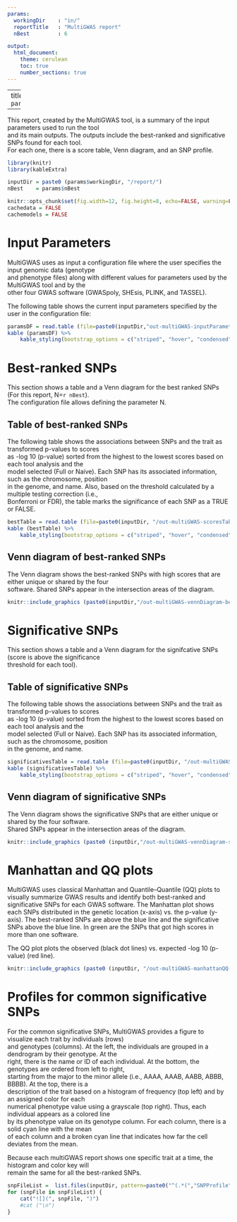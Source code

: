 ---
params:
  workingDir    : "in/"
  reportTitle   : "MultiGWAS report"
  nBest         : 6

output: 
  html_document: 
    theme: cerulean 
    toc: true
    number_sections: true
---

---
title  : `r params$reportTitle`

---

This report, created by the MultiGWAS tool, is a summary of the input parameters used to run the tool  
and its main outputs. The outputs include the best-ranked and significative SNPs found for each tool.  
For each one, there is a score table, Venn diagram, and an SNP profile.  
 
```{r includeKnit, include=FALSE,echo=FALSE}
library(knitr)
library(kableExtra)
```

```{r  echo=FALSE, message=FALSE}
inputDir = paste0 (params$workingDir, "/report/")
nBest    = params$nBest
```

```{r setKnitOptions, include=FALSE}
knitr::opts_chunk$set(fig.width=12, fig.height=8, echo=FALSE, warning=FALSE, message=FALSE)
cachedata = FALSE
cachemodels = FALSE
```

# Input Parameters

MultiGWAS uses as input a configuration file where the user specifies the input genomic data (genotype  
and phenotype files) along with different values for parameters used by the MultiGWAS tool and by the  
other four GWAS software (GWASpoly, SHEsis, PLINK, and TASSEL).  

The following table shows the current input parameters specified by the user in the configuration file:  

```{r printTableInputParameters }
paramsDF = read.table (file=paste0(inputDir,"out-multiGWAS-inputParameters.tbl"), header=T, sep="\t")
kable (paramsDF) %>%
 	kable_styling(bootstrap_options = c("striped", "hover", "condensed", font_size=5))
```

# Best-ranked SNPs
This section shows a table and a Venn diagram for the best ranked SNPs (For this report, N=`r nBest`).  
The configuration file allows defining the parameter N.  

## Table of best-ranked SNPs
The following table shows the associations between SNPs and the trait as transformed p-values to scores  
as -log 10 (p-value) sorted from the highest to the lowest scores based on each tool analysis and the   
model selected (Full or Naive). Each SNP has its associated information, such as the chromosome, position  
in the genome, and name. Also, based on the threshold calculated by a multiple testing correction (i.e.,  
Bonferroni or FDR), the table marks the significance of each SNP as a TRUE or FALSE.  


```{r printTableBest,  echo=FALSE, message=FALSE}
bestTable = read.table (file=paste0(inputDir, "/out-multiGWAS-scoresTable-best.scores"), header=T, sep="\t")
kable (bestTable) %>%
 	kable_styling(bootstrap_options = c("striped", "hover", "condensed", font_size=5))
```

## Venn diagram of best-ranked SNPs

The Venn diagram shows the best-ranked SNPs with high scores that are either unique or shared by the four  
software. Shared SNPs appear in the intersection areas of the diagram.  

```{r vennDiagramBest, fig.align = "center", echo=FALSE, message=FALSE, fig.width=5, fig.height=5, fig.fullwidth=TRUE}
knitr::include_graphics (paste0(inputDir,"/out-multiGWAS-vennDiagram-best.png"))
```


# Significative SNPs
This section shows a table and a Venn diagram for the signifcative SNPs (score is above the significance  
threshold for each tool).  


## Table of significative SNPs

The following table shows the associations between SNPs and the trait as transformed p-values to scores  
as -log 10 (p-value) sorted from the highest to the lowest scores based on each tool analysis and the  
model selected (Full or Naive). Each SNP has its associated information, such as the chromosome, position  
in the genome, and name.  

```{r  echo=FALSE, message=FALSE}
significativesTable = read.table (file=paste0(inputDir, "/out-multiGWAS-scoresTable-significatives.scores"), header=T, sep="\t")
kable (significativesTable) %>%
 	kable_styling(bootstrap_options = c("striped", "hover", "condensed", font_size=5))
```


## Venn diagram of significative SNPs

The Venn diagram shows the significative SNPs that are either unique or shared by the four software.  
Shared SNPs appear in the intersection areas of the diagram.

```{r, fig.align = "center", echo=FALSE, message=FALSE, fig.width=5, fig.height=5, fig.fullwidth=TRUE}
knitr::include_graphics (paste0 (inputDir,"/out-multiGWAS-vennDiagram-significatives.png"))
```

# Manhattan and QQ plots
MultiGWAS uses classical Manhattan and Quantile–Quantile (QQ) plots to visually summarize GWAS results 
and identify both best-ranked and significative SNPs for each GWAS software. The Manhattan plot shows 
each SNPs distributed in the genetic location (x-axis) vs. the p-value (y-axis). The best-ranked SNPs 
are above the blue line and the significative SNPs above the blue line. In green are the SNPs that got 
high scores in more than one software. 

The QQ plot plots the observed (black dot lines) vs. expected -log 10 (p-value) (red line).

```{r  fig.widht=11, fig.height=30, fig.fullwidth=TRUE}
knitr::include_graphics (paste0 (inputDir, "/out-multiGWAS-manhattanQQ-plots.png"))
```

# Profiles for common significative SNPs 
For the common significative SNPs, MultiGWAS provides a figure to visualize each trait by individuals (rows)  
and genotypes (columns). At the left, the individuals are grouped in a dendrogram by their genotype. At the  
right, there is the name or ID of each individual. At the bottom, the genotypes are ordered from left to right,  
starting from the major to the minor allele (i.e., AAAA, AAAB, AABB, ABBB, BBBB). At the top, there is a  
description of the trait based on a histogram of frequency (top left) and by an assigned color for each  
numerical phenotype value using a grayscale (top right). Thus, each individual appears as a colored line  
by its phenotype value on its genotype column. For each column, there is a solid cyan line with the mean  
of each column and a broken cyan line that indicates how far the cell deviates from the mean.  

Because each multiGWAS report shows one specific trait at a time, the histogram and color key will  
remain the same for all the best-ranked SNPs.  

```{r, results='asis', echo=FALSE}
snpFileList =  list.files(inputDir, pattern=paste0("^(.*(","SNPProfile",").*(png)[^$]*)$"), full.names=T)
for (snpFile in snpFileList) {
	cat("![](", snpFile, ")")
	#cat ("\n")
}

```

